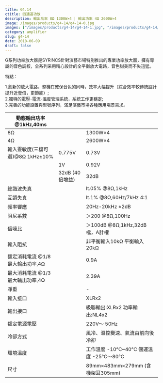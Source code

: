 ```yaml
---
title: G4.14
ctitle: 四通道功放
description: 輸出功率 8Ω 1300W×4 | 輸出功率 4Ω 2600W×4
image: /images/products/g4-14/g4-14-0.jpg
images: ["/images/products/g4-14/g4-14-1.jpg", "/images/products/g4-14/g4-14-2.jpg"]
category: amplifier
slug: g4-14
date: 2018-06-09
draft: false
---
```


G系列功率放大器是SYRINCS針對演藝市場特別推出的專業功率放大器，擁有專屬的音色調校，全系列采用精心設計的全平衡放大電路，音色甜美而不失迅猛。  
  
特點：  
  
1.創新的放大電路，整機在確保音色的同時，效率大幅提升（綜合效率較傳統設計提升近壹倍，更節能）;  
2.獨特的電壓-電流-溫度管理系統，系統工作更穩定;  
3.完善的功能設置與型號序列，滿足演藝市場各種應用場景需求。  


| 動態輸出功率 @1kHz,40ms       |              |                               |
| ----------------------- | ------------ | ----------------------------- |
| 8Ω                      |              | 1300W×4                       |
| 4Ω                      |              | 2600W×4                       |
| 輸入靈敏度(三檔可選)@8Ω 1kHz±10% | 0.775V       | 0.73V                         |
|                         | 1V           | 0.92V                         |
|                         | 32dB (40倍增益) | 32dB                          |
| 總諧波失真                   |              | lt.05% @8Ω,1kHz               |
| 互調失真                    |              | lt.1% @8Ω,60Hz/7kHz 4:1       |
| 頻率響應                    |              | 20Hz-20kHz ±2dB               |
| 阻尼系數                    |              | ＞200 @8Ω,100Hz                |
| 信噪比                     |              | ＞100dB @8Ω,1kHz,32dB檔，A計權     |
| 輸入阻抗                    |              | 非平衡輸入10kΩ 平衡輸入20kΩ            |
| 額定消耗電流 @1/8最大輸出功率,4Ω    |              | 0.9A                          |
| 最大消耗電流 @1/3最大輸出功率,4Ω    |              | 2.39A                         |
| 凈重                      |              | -                             |
| 輸入接口                    |              | XLRx2                         |
| 輸出接口                    |              | 級聯輸出:XLRx2  功率輸出:NL4x2        |
| 額定電源電壓                  |              | 220V～ 50Hz                    |
| 冷卻方式                    |              | 風冷、溫控變速、氣流由前向後冷卻              |
| 環境溫度                    |              | 工作溫度 -10℃~40℃ 儲運溫度 -25℃～80℃   |
| 尺寸                      |              | 89mm×483mm×279mm  (含機架耳305mm) |


